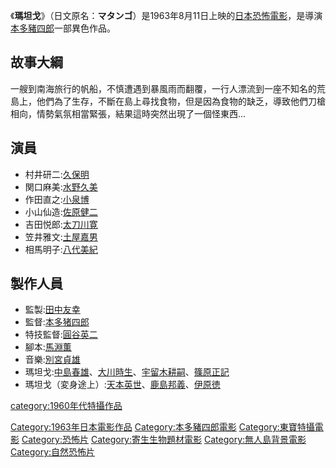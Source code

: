 {{unreferenced|time=2012-02-15T09:50:32+00:00}}
{{Infobox Film
| name               = 瑪坦戈
| original_name      = {{lang|ja|マタンゴ}}
| image              = 
| caption            = 
| director           = [[本多豬四郎|本多豬四郎]](本篇)<br />[[圓谷英二|圓谷英二]](特撮)
| producer           = [[田中友幸|田中友幸]]
| writer             = 馬淵薫
| starring           = [[久保明|久保明]]<br />[[八代美紀|八代美紀]]<br />[[水野久美|水野久美]]<br />[[太刀川寛|太刀川寛]]<br />[[佐原健二|佐原健二]]
| music              = [[別宮貞雄|別宮貞雄]]
| narrator           = 
| cinematography     =
| editing            = 
| production_company = [[東寶電影公司|東寶]]
| distributor        = 東寶 
| released           = {{flagicon|Japan}}1963年8月11日
| runtime            = 89分鐘
| country            = {{JPN}}
| language           = 日語
| budget             = 
| gross              = 
| preceded_by        = 
| followed_by        = 
| website            = 
| amg_id             = 
| imdb_id            = 
| cn_name            = 
| hk_name            = 
| tw_name            = 
}}

《'''瑪坦戈'''》（日文原名：'''マタンゴ'''）是1963年8月11日上映的[[日本|日本]][[恐怖|恐怖]][[電影|電影]]，是導演[[本多豬四郎|本多豬四郎]]一部異色作品。

== 故事大綱 ==

一艘到南海旅行的帆船，不慎遭遇到暴風雨而翻覆，一行人漂流到一座不知名的荒島上，他們為了生存，不斷在島上尋找食物，但是因為食物的缺乏，導致他們刀槍相向，情勢氣氛相當緊張，結果這時突然出現了一個怪東西...

== 演員 ==
*村井研二:[[久保明|久保明]]
*関口麻美:[[水野久美|水野久美]]
*作田直之:[[小泉博|小泉博]]
*小山仙造:[[佐原健二|佐原健二]]
*吉田悦郎:[[太刀川寛|太刀川寛]]
*笠井雅文:[[土屋嘉男|土屋嘉男]]
*相馬明子:[[八代美紀|八代美紀]]

== 製作人員 ==
*監製:[[田中友幸|田中友幸]]
*監督:[[本多猪四郎|本多猪四郎]]
*特技監督:[[圓谷英二|圓谷英二]]
*腳本:[[馬淵薫|馬淵薫]]
*音樂:[[別宮貞雄|別宮貞雄]]
*瑪坦戈:[[中島春雄|中島春雄]]、[[大川時生|大川時生]]、[[宇留木康二|宇留木耕嗣]]、[[篠原正記|篠原正記]]
*瑪坦戈（変身途上）:[[天本英世|天本英世]]、[[鹿島邦義|鹿島邦義]]、[[伊原徳|伊原徳]]

{{DEFAULTSORT:Matango}}
{{本多豬四郎監督作品}} 
[[Category:1963年日本電影作品|Category:1963年日本電影作品]]
[[Category:本多豬四郎電影|Category:本多豬四郎電影]]
[[Category:東寶特攝電影|Category:東寶特攝電影]]
[[Category:恐怖片|Category:恐怖片]]
[[category:1960年代特攝作品|category:1960年代特攝作品]]
[[Category:寄生生物題材電影|Category:寄生生物題材電影]]
[[Category:無人島背景電影|Category:無人島背景電影]]
[[Category:自然恐怖片|Category:自然恐怖片]]